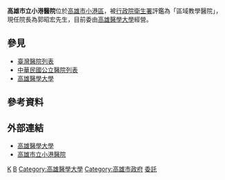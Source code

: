{{Unreferenced|date=2007年8月}}
{{Hospital Clinic Information
| name                          = 高雄市立小港醫院
| else_name                     = 
| logo                          = [[File:Hsiao-Kang_Hospital.png|File:Hsiao-Kang Hospital.png]]
| full_name                     = 高雄市立小港醫院<br>（委託財團法人私立高雄醫學大學經營）
| abbreviated_name              = 小港醫院、港醫
| open_date                     = 1998年11月16日
| closing_date                  =
| area                          =
| location                      = {{ROC}}<br>[[高雄市|高雄市]][[小港區_(高雄市)|小港區]]山明路482號
| zip_code                      = 812
| telephone_no                  = 886-7-803-6783
| Division_of_medical_liability = 區域教學醫院
| discriminate_code             =
| sickbed                       =
| special_medical               =
| key_people                    = 郭昭宏
| manager                       = [[高雄醫學大學|高雄醫學大學]]
| num_employees                 =
| homepage                      = [http://www.kmhk.kmu.edu.tw/index.asp 高雄市立小港醫院]
| footnotes                     =
| image                         = 
| width                         = 
}}
'''高雄市立小港醫院'''位於[[高雄市|高雄市]][[小港區_(高雄市)|小港區]]，被[[中華民國衛生福利部|行政院衛生署]]評鑑為「區域教學醫院」，現任院長為郭昭宏先生，目前委由[[高雄醫學大學|高雄醫學大學]]經營。

== 參見 ==
* [[臺灣醫院列表|臺灣醫院列表]]
* [[中華民國公立醫院列表|中華民國公立醫院列表]]
* [[高雄醫學大學|高雄醫學大學]]

==參考資料==
{{reflist}}

==外部連結==
*[http://www.kmu.edu.tw/ 高雄醫學大學] {{Wayback|url=http://www.kmu.edu.tw/ |date=20110429195700 }}
*[http://www.kmsh.org.tw/ 高雄市立小港醫院] {{Wayback|url=http://www.kmsh.org.tw/ |date=20190222011113 }}

{{高雄醫學大學}}
{{高雄市市立醫院}}
{{高雄主題}}
{{Hospital-stub}}

[[Category:高雄市醫院|K]]
[[Category:台灣區域醫院|B]]
[[Category:高雄醫學大學|Category:高雄醫學大學]]
[[Category:高雄市政府|Category:高雄市政府]]
[[Category:中華民國大專院校附設醫療院所|委託]]